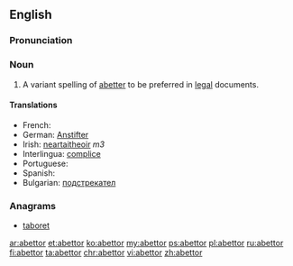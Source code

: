 ==English==

===Pronunciation===
{{a|US}} {{IPA|/ə.ˈbɛt.ɚ/}}

===Noun===
{{en-noun}}

# {{legal}} A variant spelling of [[abetter]] to be preferred in [[legal]] documents.

====Translations====
* French: {{t+|fr|complice}}
* German: [[Anstifter]]
* Irish: [[neartaitheoir]] ''m3''
* Interlingua: [[complice]]
* Portuguese: {{t+|pt|cúmplice}}
* Spanish: {{t-|es|cómplice}}
* Bulgarian: [[подстрекател]]

===Anagrams===
* [[taboret#English|taboret]]

[[ar:abettor]]
[[et:abettor]]
[[ko:abettor]]
[[my:abettor]]
[[ps:abettor]]
[[pl:abettor]]
[[ru:abettor]]
[[fi:abettor]]
[[ta:abettor]]
[[chr:abettor]]
[[vi:abettor]]
[[zh:abettor]]